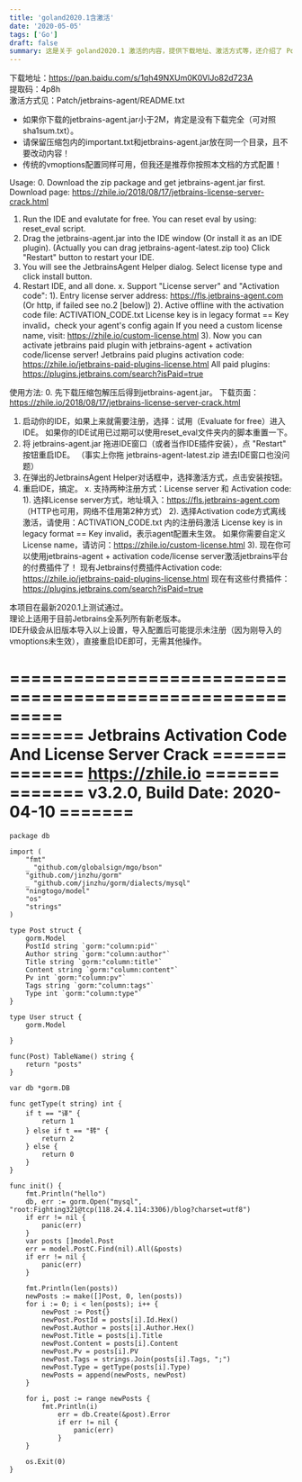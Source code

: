 ```yaml
---
title: 'goland2020.1含激活'
date: '2020-05-05'
tags: ['Go']
draft: false
summary: 这是关于 goland2020.1 激活的内容，提供下载地址、激活方式等，还介绍了 Post 结构体及相关数据库操作，先获取 jetbrains-agent.jar 并按步骤操作激活，支持两种注册方式，且适用于 Jetbrains 全系列版本，升级后可能需重启 IDE。 
---
```


下载地址：https://pan.baidu.com/s/1qh49NXUm0K0VlJo82d723A  
提取码：4p8h  
激活方式见：Patch/jetbrains-agent/README.txt  

* 如果你下载的jetbrains-agent.jar小于2M，肯定是没有下载完全（可对照sha1sum.txt）。
* 请保留压缩包内的important.txt和jetbrains-agent.jar放在同一个目录，且不要改动内容！
* 传统的vmoptions配置同样可用，但我还是推荐你按照本文档的方式配置！

 Usage:
 0. Download the zip package and get jetbrains-agent.jar first.
    Download page: https://zhile.io/2018/08/17/jetbrains-license-server-crack.html
 1. Run the IDE and evalutate for free.
    You can reset eval by using: reset_eval script.
 2. Drag the jetbrains-agent.jar into the IDE window (Or install it as an IDE plugin).
    (Actually you can drag jetbrains-agent-latest.zip too)
    Click "Restart" button to restart your IDE.
 3. You will see the JetbrainsAgent Helper dialog.
    Select license type and click install button.
 4. Restart IDE, and all done.
 x. Support "License server" and "Activation code":
    1). Entry license server address: https://fls.jetbrains-agent.com (Or http, if failed see no.2 [below])
    2). Active offline with the activation code file: ACTIVATION_CODE.txt
        License key is in legacy format == Key invalid，check your agent's config again
        If you need a custom license name, visit: https://zhile.io/custom-license.html
    3). Now you can activate jetbrains paid plugin with jetbrains-agent + activation code/license server!
        Jetbrains paid plugins activation code: https://zhile.io/jetbrains-paid-plugins-license.html
        All paid plugins: https://plugins.jetbrains.com/search?isPaid=true

 使用方法:
 0. 先下载压缩包解压后得到jetbrains-agent.jar。
    下载页面：https://zhile.io/2018/08/17/jetbrains-license-server-crack.html
 1. 启动你的IDE，如果上来就需要注册，选择：试用（Evaluate for free）进入IDE。
    如果你的IDE试用已过期可以使用reset_eval文件夹内的脚本重置一下。
 2. 将 jetbrains-agent.jar 拖进IDE窗口（或者当作IDE插件安装），点 "Restart" 按钮重启IDE。
    （事实上你拖 jetbrains-agent-latest.zip 进去IDE窗口也没问题）
 3. 在弹出的JetbrainsAgent Helper对话框中，选择激活方式，点击安装按钮。
 4. 重启IDE，搞定。
 x. 支持两种注册方式：License server 和 Activation code:
    1). 选择License server方式，地址填入：https://fls.jetbrains-agent.com （HTTP也可用，网络不佳用第2种方式）
    2). 选择Activation code方式离线激活，请使用：ACTIVATION_CODE.txt 内的注册码激活
        License key is in legacy format == Key invalid，表示agent配置未生效。
        如果你需要自定义License name，请访问：https://zhile.io/custom-license.html
    3). 现在你可以使用jetbrains-agent + activation code/license server激活jetbrains平台的付费插件了！
        现有Jetbrains付费插件Activation code: https://zhile.io/jetbrains-paid-plugins-license.html
        现在有这些付费插件：https://plugins.jetbrains.com/search?isPaid=true

 本项目在最新2020.1上测试通过。  
 理论上适用于目前Jetbrains全系列所有新老版本。  
 IDE升级会从旧版本导入以上设置，导入配置后可能提示未注册（因为刚导入的vmoptions未生效），直接重启IDE即可，无需其他操作。

 =========================================================  
 =======    Jetbrains Activation Code And License Server Crack    =======  
 =======                     https://zhile.io                                              =======  
 =======              v3.2.0, Build Date: 2020-04-10                            =======  
 ==========================================================  



```
package db

import (
	"fmt"
	_ "github.com/globalsign/mgo/bson"
	"github.com/jinzhu/gorm"
	_ "github.com/jinzhu/gorm/dialects/mysql"
	"ningtogo/model"
	"os"
	"strings"
)

type Post struct {
	gorm.Model
	PostId string `gorm:"column:pid"`
	Author string `gorm:"column:author"`
	Title string `gorm:"column:title"`
	Content string `gorm:"column:content"`
	Pv int `gorm:"column:pv"`
	Tags string `gorm:"column:tags"`
	Type int `gorm:"column:type"`
}

type User struct {
	gorm.Model

}

func(Post) TableName() string {
	return "posts"
}

var db *gorm.DB

func getType(t string) int {
	if t == "译" {
		return 1
	} else if t == "转" {
		return 2
	} else {
		return 0
	}
}

func init() {
	fmt.Println("hello")
	db, err := gorm.Open("mysql", "root:Fighting321@tcp(118.24.4.114:3306)/blog?charset=utf8")
	if err != nil {
		panic(err)
	}
	var posts []model.Post
	err = model.PostC.Find(nil).All(&posts)
	if err != nil {
		panic(err)
	}

	fmt.Println(len(posts))
	newPosts := make([]Post, 0, len(posts))
	for i := 0; i < len(posts); i++ {
		newPost := Post{}
		newPost.PostId = posts[i].Id.Hex()
		newPost.Author = posts[i].Author.Hex()
		newPost.Title = posts[i].Title
		newPost.Content = posts[i].Content
		newPost.Pv = posts[i].PV
		newPost.Tags = strings.Join(posts[i].Tags, ";")
		newPost.Type = getType(posts[i].Type)
		newPosts = append(newPosts, newPost)
	}

	for i, post := range newPosts {
		fmt.Println(i)
			err = db.Create(&post).Error
			if err != nil {
				panic(err)
			}
	}

	os.Exit(0)
}



```